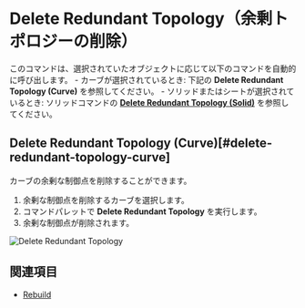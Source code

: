 
<Reference shortcut="" command="Delete Redundant Topology" button="" />

# Delete Redundant Topology（余剰トポロジーの削除）

このコマンドは、選択されていたオブジェクトに応じて以下のコマンドを自動的に呼び出します。
    - カーブが選択されているとき: 下記の **Delete Redundant Topology (Curve)** を参照してください。
    - ソリッドまたはシートが選択されているとき: ソリッドコマンドの [**Delete Redundant Topology (Solid)**](../solid/delete-redundant-topology#delete-redundant-topology-solid) を参照してください。

## Delete Redundant Topology (Curve)[#delete-redundant-topology-curve]

カーブの余剰な制御点を削除することができます。

1. 余剰な制御点を削除するカーブを選択します。
2. コマンドパレットで **Delete Redundant Topology** を実行します。
3. 余剰な制御点が削除されます。

![Delete Redundant Topology](/img/delete-redundant-topology.gif)

## 関連項目
- [Rebuild](./rebuild)















